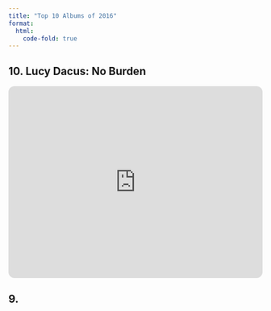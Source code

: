 ```yaml
---
title: "Top 10 Albums of 2016"
format:
  html:
    code-fold: true
---
```


## 10. Lucy Dacus: No Burden

```{=html}
<iframe style="border-radius:12px" src="https://open.spotify.com/embed/album/7lQ9R31OcTvMn2MojAuKVE?utm_source=generator" width="100%" height="380" frameBorder="0" allowfullscreen="" allow="autoplay; clipboard-write; encrypted-media; fullscreen; picture-in-picture" loading="lazy"></iframe>
```
## 9. 
